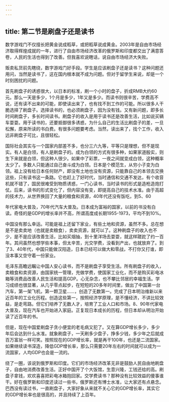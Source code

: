 ```yaml
---
---
---
```

title: 第二节是刷盘子还是读书
---



数字游戏门不仅擅长把黄金说成稻草，或把稻草说成黄金。2003年是自由市场经济取得辉煌成就的一年，进行了自由市场经济改革的俄罗斯和印度都交出了满意答卷，人民的生活也得到了改善。但我喜欢说瞎话，说自由市场经济大失败。

贩卖私货前先瞎绕，数字游戏门好手段。学生是应该刷盘子还是读书？这种问题还用问，当然是读书了，这在国内根本就不成为问题。但对于留学生来说，却是一个时刻困扰的问题。

首先刷盘子的诱惑很大，以日本的标准，刷一个小时的盘子，折成RMB大约60元。那么一天是多少，1个月是多少，1年又是多少。而读书则很辛苦，学费高不说，还有读不出来的可能，即使读出来了，也有找不到工作的可能。所以很多人干脆选择了刷盘子。选择读书的，也必须刷盘子，因为没有钱。又有新问题，即多长时间刷盘子，多长时间读书。刷盘子的收入是用于读书还是改善生活，比如说买辆车耍耍。用于读书的，还要抵御很多诱惑，为什么自己的生活比刷盘子的差，一旦松懈，原来所读的书白费。有很多问题要考虑。当然，读出来了，找个工作，收入远非刷盘子可比，且很轻松。

国际社会其实与一个国家内部差不多，也分三六九等，平等只是理想，但不是现实。有人是白领，有人是刷盘子的。成为白领的方式有很多种，如果家道殷实，则生下来就是白领，但这种人很少。如果中了彩票，一夜之间就变成白领，这种概率太少了。多数人只能通过自己奋斗成为白领。日本是个模范生，从穷小子变为白领。祖上没有给日本任何财产，即没有土地也没有资源，只能靠自己的本领去交换这些，只有读书这一条路。它也赶上了好时代，当时通信和交通不发达，有个收音机就不错了，国民很难受到物质诱惑，一门心读书，当时读书的形式是造枪造炮打仗。后来，读书的形式变化了，但内容没有变，即提高自己的技术水准。由于高超的技术力，从世界换回了大量的粮食和资源，40年代还没有饭吃，到5、60

年代家电大普及，70年代汽车大普及。日本成为富裕的国家，以前的书没有白读。奇怪的是GDP的增长率并不高，所谓高度成长期1955-1973，平均不到10%。

中国没有那么幸运。可能是祖上还留下家业，有些土地和资源，虽然不多。总在想是不是卖卖地（也就是卖粮食），卖卖资源，就可以了。这种刷盘子的收入也不少，是不是应该改善生活，比如买烟抽，到十里洋场去耍耍，就这样蹉跎了约一百年。其间虽然也想学些本事，但太辛苦，光交学费，没看到产出，也就放弃了。到了3、40年代，中国只能做汉阳造，日本已经可以做大和零战，不打你又打谁，即没本事又空守着一份家业。

毛泽东高瞻远瞩让中国人安心读书，而不是刷盘子享受生活。所有刷盘子的收入，卖粮食和卖资源，由国家统一管理，充做学费，使国家工业化，而不是购买彩电冰箱等消费品改善人民生活和提高GDP。心无杂念，也不攀比邻居的幸福生活。学习成绩也很显著，从几乎零点起步，在短短的20多年时间里，做出了中国第一台汽车，第一架飞机，第一颗卫星……，创造了无数第一。完成了日本明治维新以来近百年的工业化历程。创造这些第一，按照经济学原理，是不懂经济，不讲比较效益，是走弯路。但它们培养了无数人才，培育了工业人口和市场。8、90年代家电大普及，现在汽车也开始进入家庭。正复现日本成长的历程，但日本却从明治开始读了近百年的书。

但是，现在中国爱刷盘子贪小便宜的老毛病又犯了。又在算GDP增长多少，多少年后会达到什么水准。就象刷盘子，一天刷多少盘子，挣多少钱，多少年之后就成百万富翁一样可笑。按照现在的GDP增长率，就是再干100年，也还是二流国家。如果继续读书深造，降低GDP增长率，那么只需要20年左右的时间就可以成为一流国家，人均GDP也会是一流的。

绕了一圈，该说到俄罗斯和印度。它们的市场经济改革无非是鼓励人民自由地刷盘子，自由地消费改善生活。正好中国开了个大饭馆，生意兴隆，工钱还给的高。刷盘子拿钱，欢欢喜喜把彩电冰箱抱回家。交学费读书？那种没有比较效益的傻事谁干。好在俄罗斯和印度还读过一些书，俄罗斯还有博士水准，让大家还有点悬念。巴西没有读过书，一直刷盘子，大家好象从来就不关心它的GDP增长率，其实它的GDP增长率也是很高的，并且持续了上百年。